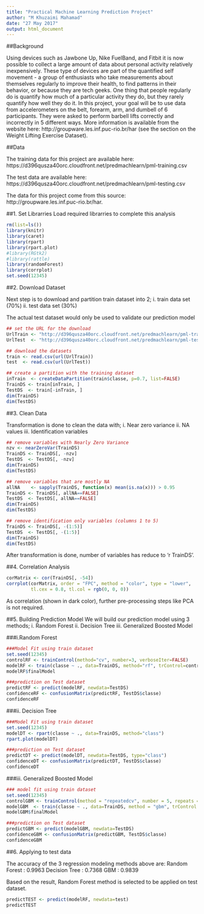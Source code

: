 ```yaml
---
title: "Practical Machine Learning Prediction Project"
author: "M Khuzaimi Mahamad"
date: "27 May 2017"
output: html_document
---
```


##Background

Using devices such as Jawbone Up, Nike FuelBand, and Fitbit it is now possible to collect a large amount of data about personal activity relatively inexpensively. These type of devices are part of the quantified self movement - a group of enthusiasts who take measurements about themselves regularly to improve their health, to find patterns in their behavior, or because they are tech geeks. One thing that people regularly do is quantify how much of a particular activity they do, but they rarely quantify how well they do it. In this project, your goal will be to use data from accelerometers on the belt, forearm, arm, and dumbell of 6 participants. They were asked to perform barbell lifts correctly and incorrectly in 5 different ways. More information is available from the website here: http://groupware.les.inf.puc-rio.br/har (see the section on the Weight Lifting Exercise Dataset).

##Data

The training data for this project are available here:
https://d396qusza40orc.cloudfront.net/predmachlearn/pml-training.csv

The test data are available here:
https://d396qusza40orc.cloudfront.net/predmachlearn/pml-testing.csv

The data for this project come from this source: http://groupware.les.inf.puc-rio.br/har. 


##1. Set Librarries
Load required librarries to complete this analysis
```r
rm(list=ls())
library(knitr)
library(caret)
library(rpart)
library(rpart.plot)
#library(RGtk2)
#library(rattle)
library(randomForest)
library(corrplot)
set.seed(12345)
```

##2. Download Dataset

Next step is to download and partition train dataset into 2;
i. train data set (70%)
ii. test data set (30%)

The actual test dataset would only be used to validate our prediction model

```r
## set the URL for the download
UrlTrain <- "http://d396qusza40orc.cloudfront.net/predmachlearn/pml-training.csv"
UrlTest  <- "http://d396qusza40orc.cloudfront.net/predmachlearn/pml-testing.csv"

## download the datasets
train <- read.csv(url(UrlTrain))
test  <- read.csv(url(UrlTest))

## create a partition with the training dataset 
inTrain  <- createDataPartition(train$classe, p=0.7, list=FALSE)
TrainDS <- train[inTrain, ]
TestDS  <- train[-inTrain, ]
dim(TrainDS)
dim(TestDS)
```

##3. Clean Data

Transformation is done to clean the data with;
i. Near zero variance
ii. NA values
iii. Identification variables 

```r
## remove variables with Nearly Zero Variance
nzv <- nearZeroVar(TrainDS)
TrainDS <- TrainDS[, -nzv]
TestDS  <- TestDS[, -nzv]
dim(TrainDS)
dim(TestDS)

## remove variables that are mostly NA
allNA    <- sapply(TrainDS, function(x) mean(is.na(x))) > 0.95
TrainDS <- TrainDS[, allNA==FALSE]
TestDS  <- TestDS[, allNA==FALSE]
dim(TrainDS)
dim(TestDS)

## remove identification only variables (columns 1 to 5)
TrainDS <- TrainDS[, -(1:5)]
TestDS  <- TestDS[, -(1:5)]
dim(TrainDS)
dim(TestDS)
```

After transformation is done, number of variables has reduce to 'r TrainDS'.

##4. Correlation Analysis

```r
corMatrix <- cor(TrainDS[, -54])
corrplot(corMatrix, order = "FPC", method = "color", type = "lower", 
         tl.cex = 0.8, tl.col = rgb(0, 0, 0))
```

As correlation (shown in dark color), further pre-processing steps like PCA is not required. 


##5. Building Prediction Model
We will build our prediction model using 3 methods;
i. Random Forest
ii. Decision Tree
iii. Generalized Boosted Model

###i.Random Forest

```r
###Model Fit using train dataset
set.seed(12345)
controlRF <- trainControl(method="cv", number=3, verboseIter=FALSE)
modelRF <- train(classe ~ ., data=TrainDS, method="rf", trControl=controlRF)
modelRF$finalModel

###prediction on Test dataset
predictRF <- predict(modelRF, newdata=TestDS)
confidenceRF <- confusionMatrix(predictRF, TestDS$classe)
confidenceRF
```


###ii. Decision Tree

```r
###Model Fit using train dataset
set.seed(12345)
modelDT <- rpart(classe ~ ., data=TrainDS, method="class")
rpart.plot(modelDT)

###prediction on Test dataset
predictDT <- predict(modelDT, newdata=TestDS, type="class")
confidenceDT <- confusionMatrix(predictDT, TestDS$classe)
confidenceDT
```


###iii. Generalized Boosted Model

```r
### model fit using train dataset
set.seed(12345)
controlGBM <- trainControl(method = "repeatedcv", number = 5, repeats = 1)
modelGBM  <- train(classe ~ ., data=TrainDS, method = "gbm", trControl = controlGBM, verbose = FALSE)
modelGBM$finalModel

###prediction on Test dataset
predictGBM <- predict(modelGBM, newdata=TestDS)
confidenceGBM <- confusionMatrix(predictGBM, TestDS$classe)
confidenceGBM
```


##6. Applying to test data

The accuracy of the 3 regression modeling methods above are:
Random Forest : 0.9963
Decision Tree : 0.7368
GBM : 0.9839

Based on the result, Random Forest method is selected to be applied on test dataset. 

```r
predictTEST <- predict(modelRF, newdata=test)
predictTEST
```

